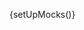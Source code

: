 
{setUpMocks()}

<Meta
  title="Modular Checkout/Sub-components/Plaid Payment Method"
  Components="justifi-plaid-payment-method"
  of={JustifiPlaidPaymentMethod}
/>

<Title />

---

Renders a radio input for selecting the Plaid bank account payment method, and orchestrates the Plaid Link flow to securely connect a bank account when selected.

This component is designed to be used within the `justifi-modular-checkout` and does not accept props directly. It relies on the shared state and context managed by `justifi-modular-checkout` (auth token, account ID, checkout ID, and save-payment-method).

It exposes no public properties for configuration, but does emit Plaid-specific events for error handling and recovery.

- **Events**:
  - **`plaidError`**: Emitted when a Plaid error occurs. The event detail includes a rich error payload with `code`, `message`, `severity`, and additional data such as `retryable` and `userAction`.
  - **`plaidErrorRecovered`**: Emitted when an error condition is resolved (e.g., after successful authentication).

The component automatically loads the Plaid Link SDK script and initializes the flow when selected. It handles token exchange with your backend to create a payment token for checkout completion.

# Example Usage

---

<ComponentBox>
  <justifi-modular-checkout
    account-id="acc_123"
    auth-token="123abc"
    checkout-id="cho_123"
  >
    <justifi-plaid-payment-method />
  </justifi-modular-checkout>
</ComponentBox>

---

<Source dark language="html" code={codeExampleFull} />
